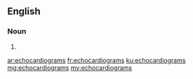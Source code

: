 ==English==

===Noun===
{{head|en|plural}}

# {{plural of|echocardiogram|lang=en}}

[[ar:echocardiograms]]
[[fr:echocardiograms]]
[[ku:echocardiograms]]
[[mg:echocardiograms]]
[[my:echocardiograms]]